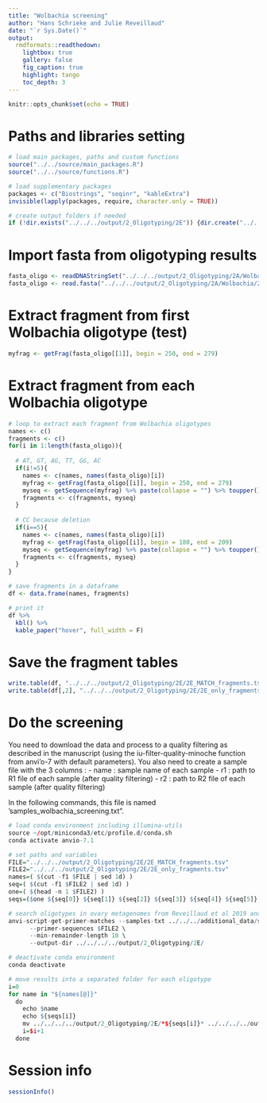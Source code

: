```yaml
---
title: "Wolbachia screening"
author: "Hans Schrieke and Julie Reveillaud"
date: "`r Sys.Date()`"
output: 
  rmdformats::readthedown:
    lightbox: true
    gallery: false
    fig_caption: true
    highlight: tango
    toc_depth: 3
---
```


```r
knitr::opts_chunk$set(echo = TRUE)
```

# Paths and libraries setting

```r
# load main packages, paths and custom functions
source("../../source/main_packages.R")
source("../../source/functions.R")

# load supplementary packages
packages <- c("Biostrings", "seqinr", "kableExtra")
invisible(lapply(packages, require, character.only = TRUE))

# create output folders if needed
if (!dir.exists("../../../output/2_Oligotyping/2E")) {dir.create("../../../output/2_Oligotyping/2E")}
```

# Import fasta from oligotyping results

```r
fasta_oligo <- readDNAStringSet("../../../output/2_Oligotyping/2A/Wolbachia/2A_oligotyping_Wolbachia_sequences-c2-s1-a0.0-A0-M10/OLIGO-REPRESENTATIVES.fasta")
fasta_oligo <- read.fasta("../../../output/2_Oligotyping/2A/Wolbachia/2A_oligotyping_Wolbachia_sequences-c2-s1-a0.0-A0-M10/OLIGO-REPRESENTATIVES.fasta")
```

# Extract fragment from first Wolbachia oligotype (test)

```r
myfrag <- getFrag(fasta_oligo[[1]], begin = 250, end = 279)
```

# Extract fragment from each Wolbachia oligotype

```r

# loop to extract each fragment from Wolbachia oligotypes
names <- c()
fragments <- c()
for(i in 1:length(fasta_oligo)){
  
  # AT, GT, AG, TT, GG, AC
  if(i!=5){
    names <- c(names, names(fasta_oligo)[i])
    myfrag <- getFrag(fasta_oligo[[i]], begin = 250, end = 279)
    myseq <- getSequence(myfrag) %>% paste(collapse = "") %>% toupper()
    fragments <- c(fragments, myseq)
  }
  
  # CC because deletion
  if(i==5){
    names <- c(names, names(fasta_oligo)[i])
    myfrag <- getFrag(fasta_oligo[[i]], begin = 180, end = 209)
    myseq <- getSequence(myfrag) %>% paste(collapse = "") %>% toupper()
    fragments <- c(fragments, myseq)
  }
}

# save fragments in a dataframe
df <- data.frame(names, fragments)

# print it
df %>%
  kbl() %>%
  kable_paper("hover", full_width = F)
```

# Save the fragment tables

```r
write.table(df, "../../../output/2_Oligotyping/2E/2E_MATCH_fragments.tsv", sep="\t", quote = FALSE, row.names = FALSE)
write.table(df[,2], "../../../output/2_Oligotyping/2E/2E_only_fragments.tsv", sep="\t", quote = FALSE, row.names = FALSE, col.names = FALSE)
```

# Do the screening

You need to download the data and process to a quality filtering as described in the manuscript (using the iu-filter-quality-minoche function from anvi'o-7 with default parameters). You also need to create a sample file with the 3 columns : 
- name : sample name of each sample
- r1 : path to R1 file of each sample (after quality filtering)
- r2 : path to R2 file of each sample (after quality filtering)

In the following commands, this file is named 'samples_wolbachia_screening.txt".

```r
# load conda environment including illumina-utils
source ~/opt/miniconda3/etc/profile.d/conda.sh
conda activate anvio-7.1

# set paths and variables
FILE="../../../output/2_Oligotyping/2E/2E_MATCH_fragments.tsv"
FILE2="../../../output/2_Oligotyping/2E/2E_only_fragments.tsv"
names=( $(cut -f1 $FILE | sed 1d) )
seq=( $(cut -f1 $FILE2 | sed 1d) )
one=( $(head -n 1 $FILE2) )
seqs=($one ${seq[0]} ${seq[1]} ${seq[2]} ${seq[3]} ${seq[4]} ${seq[5]} ${seq[6]})

# search oligotypes in ovary metagenomes from Reveillaud et al 2019 and Bonneau et al 2018
anvi-script-get-primer-matches --samples-txt ../../../additional_data/samples_wolbachia_screening.txt  \
      --primer-sequences $FILE2 \
      --min-remainder-length 10 \
      --output-dir ../../../../output/2_Oligotyping/2E/

# deactivate conda environment  
conda deactivate

# move results into a separated folder for each oligotype
i=0
for name in "${names[@]}"
  do
    echo $name
    echo ${seqs[i]}
    mv ../../../../output/2_Oligotyping/2E/*${seqs[i]}* ../../../../output/2_Oligotyping/2E/$name
    i=$i+1
  done
```
# Session info
```r
sessionInfo()
```





